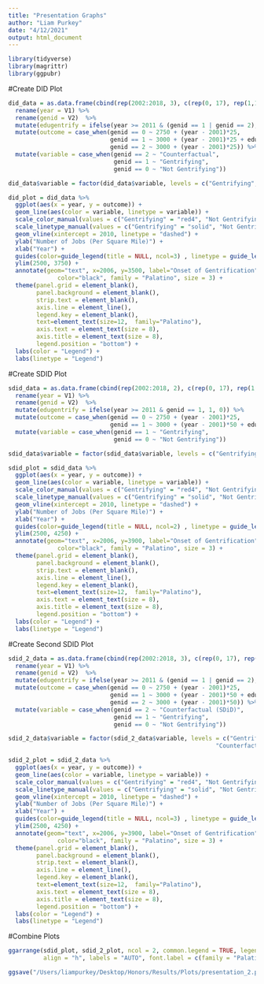 ```yaml
---
title: "Presentation Graphs"
author: "Liam Purkey"
date: "4/12/2021"
output: html_document
---
```


```r
library(tidyverse)
library(magrittr)
library(ggpubr)
```

#Create DID Plot

```r
did_data = as.data.frame(cbind(rep(2002:2018, 3), c(rep(0, 17), rep(1,17), rep(2,17)))) %>%
  rename(year = V1) %>%
  rename(genid = V2)  %>%
  mutate(edugentrify = ifelse(year >= 2011 & (genid == 1 | genid == 2), 1, 0)) %>%
  mutate(outcome = case_when(genid == 0 ~ 2750 + (year - 2001)*25,
                             genid == 1 ~ 3000 + (year - 2001)*25 + edugentrify*(year - 2010)*25,
                             genid == 2 ~ 3000 + (year - 2001)*25)) %>%
  mutate(variable = case_when(genid == 2 ~ "Counterfactual",
                              genid == 1 ~ "Gentrifying",
                              genid == 0 ~ "Not Gentrifying")) 
```

```r
did_data$variable = factor(did_data$variable, levels = c("Gentrifying", "Not Gentrifying", "Counterfactual"))
```

```r
did_plot = did_data %>%
  ggplot(aes(x = year, y = outcome)) + 
  geom_line(aes(color = variable, linetype = variable)) + 
  scale_color_manual(values = c("Gentrifying" = "red4", "Not Gentrifying" = "#FDBEB9", "Counterfactual" = "#FDBEB9")) +
  scale_linetype_manual(values = c("Gentrifying" = "solid", "Not Gentrifying" = "dashed", "Counterfactual" = "twodash")) +
  geom_vline(xintercept = 2010, linetype = "dashed") +
  ylab("Number of Jobs (Per Square Mile)") +
  xlab("Year") +
  guides(color=guide_legend(title = NULL, ncol=3) , linetype = guide_legend(title = NULL, ncol=3)) +
  ylim(2500, 3750) +
  annotate(geom="text", x=2006, y=3500, label="Onset of Gentrification",
              color="black", family = "Palatino", size = 3) +
  theme(panel.grid = element_blank(),
        panel.background = element_blank(),
        strip.text = element_blank(),
        axis.line = element_line(),
        legend.key = element_blank(),
        text=element_text(size=12,  family="Palatino"),
        axis.text = element_text(size = 8),
        axis.title = element_text(size = 8),
        legend.position = "bottom") + 
  labs(color = "Legend") +
  labs(linetype = "Legend")
```

#Create SDID Plot

```r
sdid_data = as.data.frame(cbind(rep(2002:2018, 2), c(rep(0, 17), rep(1,17)))) %>%
  rename(year = V1) %>%
  rename(genid = V2)  %>%
  mutate(edugentrify = ifelse(year >= 2011 & genid == 1, 1, 0)) %>%
  mutate(outcome = case_when(genid == 0 ~ 2750 + (year - 2001)*25,
                             genid == 1 ~ 3000 + (year - 2001)*50 + edugentrify*(year - 2010)*25)) %>%
  mutate(variable = case_when(genid == 1 ~ "Gentrifying",
                              genid == 0 ~ "Not Gentrifying")) 
```

```r
sdid_data$variable = factor(sdid_data$variable, levels = c("Gentrifying", "Not Gentrifying"))
```

```r
sdid_plot = sdid_data %>%
  ggplot(aes(x = year, y = outcome)) + 
  geom_line(aes(color = variable, linetype = variable)) + 
  scale_color_manual(values = c("Gentrifying" = "red4", "Not Gentrifying" = "#FDBEB9")) +
  scale_linetype_manual(values = c("Gentrifying" = "solid", "Not Gentrifying" = "dashed")) +
  geom_vline(xintercept = 2010, linetype = "dashed") +
  ylab("Number of Jobs (Per Square Mile)") +
  xlab("Year") +
  guides(color=guide_legend(title = NULL, ncol=2) , linetype = guide_legend(title = NULL, ncol=2)) +
  ylim(2500, 4250) +
  annotate(geom="text", x=2006, y=3900, label="Onset of Gentrification",
              color="black", family = "Palatino", size = 3) +
  theme(panel.grid = element_blank(),
        panel.background = element_blank(),
        strip.text = element_blank(),
        axis.line = element_line(),
        legend.key = element_blank(),
        text=element_text(size=12,  family="Palatino"),
        axis.text = element_text(size = 8),
        axis.title = element_text(size = 8),
        legend.position = "bottom") + 
  labs(color = "Legend") +
  labs(linetype = "Legend")
```

#Create Second SDID Plot

```r
sdid_2_data = as.data.frame(cbind(rep(2002:2018, 3), c(rep(0, 17), rep(1,17), rep(2,17)))) %>%
  rename(year = V1) %>%
  rename(genid = V2)  %>%
  mutate(edugentrify = ifelse(year >= 2011 & (genid == 1 | genid == 2), 1, 0)) %>%
  mutate(outcome = case_when(genid == 0 ~ 2750 + (year - 2001)*25,
                             genid == 1 ~ 3000 + (year - 2001)*50 + edugentrify*(year - 2010)*25,
                             genid == 2 ~ 3000 + (year - 2001)*50)) %>%
  mutate(variable = case_when(genid == 2 ~ "Counterfactual (SDiD)",
                              genid == 1 ~ "Gentrifying",
                              genid == 0 ~ "Not Gentrifying")) 
```

```r
sdid_2_data$variable = factor(sdid_2_data$variable, levels = c("Gentrifying", "Not Gentrifying", 
                                                           "Counterfactual (SDiD)"))
```

```r
sdid_2_plot = sdid_2_data %>%
  ggplot(aes(x = year, y = outcome)) + 
  geom_line(aes(color = variable, linetype = variable)) + 
  scale_color_manual(values = c("Gentrifying" = "red4", "Not Gentrifying" = "#FDBEB9", "Counterfactual (SDiD)" = "#FDBEB9")) +
  scale_linetype_manual(values = c("Gentrifying" = "solid", "Not Gentrifying" = "dashed", "Counterfactual (SDiD)" = "longdash")) +
  geom_vline(xintercept = 2010, linetype = "dashed") +
  ylab("Number of Jobs (Per Square Mile)") +
  xlab("Year") +
  guides(color=guide_legend(title = NULL, ncol=3) , linetype = guide_legend(title = NULL, ncol=3)) +
  ylim(2500, 4250) +
  annotate(geom="text", x=2006, y=3900, label="Onset of Gentrification",
              color="black", family = "Palatino", size = 3) +
  theme(panel.grid = element_blank(),
        panel.background = element_blank(),
        strip.text = element_blank(),
        axis.line = element_line(),
        legend.key = element_blank(),
        text=element_text(size=12,  family="Palatino"),
        axis.text = element_text(size = 8),
        axis.title = element_text(size = 8),
        legend.position = "bottom") + 
  labs(color = "Legend") +
  labs(linetype = "Legend")
```

#Combine Plots

```r
ggarrange(sdid_plot, sdid_2_plot, ncol = 2, common.legend = TRUE, legend.grob = get_legend(sdid_2_plot), legend = "bottom", 
          align = "h", labels = "AUTO", font.label = c(family = "Palatino"), hjust = -.2)
```

```r
ggsave("/Users/liampurkey/Desktop/Honors/Results/Plots/presentation_2.png", width = 8, height = 4)
```

